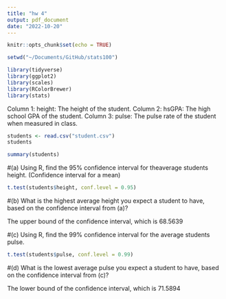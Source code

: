 ```yaml
---
title: "hw 4"
output: pdf_document
date: "2022-10-20"
---
```


```r
knitr::opts_chunk$set(echo = TRUE)
```
```r
setwd("~/Documents/GitHub/stats100")
```

```r
library(tidyverse)
library(ggplot2)
library(scales)
library(RColorBrewer)
library(stats)
```
Column 1: height: The height of the student.
Column 2: hsGPA: The high school GPA of the student.
Column 3: pulse: The pulse rate of the student when
measured in class.

```r
students <- read.csv("student.csv")
students
```
```r
summary(students)
```



#(a) Using R, find the 95% confidence interval for theaverage students height. (Confidence interval for a mean)
```r
t.test(students$height, conf.level = 0.95)
```
#(b) What is the highest average height you expect a student to have, based on the confidence interval from (a)?

The upper bound of the confidence interval, which is 68.5639

#(c) Using R, find the 99% confidence interval for the average students pulse.
```r
t.test(students$pulse, conf.level = 0.99)
```
#(d) What is the lowest average pulse you expect a student to have, based on the confidence interval from (c)?

The lower bound of the confidence interval, which is 71.5894